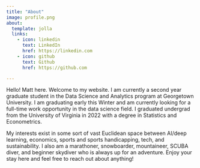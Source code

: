 ```yaml
---
title: "About"
image: profile.png
about:
  template: jolla
  links:
    - icon: linkedin
      text: LinkedIn
      href: https://linkedin.com
    - icon: github
      text: Github
      href: https://github.com

---
```


Hello! Matt here. Welcome to my website. I am currently a second year graduate student in the Data Science and Analytics program at Georgetown University. I am graduating early this Winter and am currently looking for a full-time work opportunity in the data science field. I graduated undergrad from the University of Virginia in 2022 with a degree in Statistics and Econometrics. 

My interests exist in some sort of vast Euclidean space between AI/deep learning, economics, sports and sports handicapping, tech, and sustainability. I also am a marathoner, snowboarder, mountaineer, SCUBA diver, and beginner skydiver who is always up for an adventure. Enjoy your stay here and feel free to reach out about anything!


